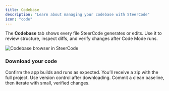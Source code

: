 ```yaml
---
title: Codebase
description: "Learn about managing your codebase with SteerCode"
icon: "code"
---
```


The **Codebase** tab shows every file SteerCode generates or edits. Use it to review structure, inspect diffs, and verify changes after Code Mode runs.

<Frame caption="Browse files and inspect changes">
  <img src="/images/codebase-web.png" alt="Codebase browser in SteerCode" />
</Frame>

### Download your code

<Steps>
  <Step title="Open the Codebase tab">
    Confirm the app builds and runs as expected.
  </Step>
  <Step title="Click “Download Code”">
    You’ll receive a zip with the full project.
  </Step>
</Steps>

<Tip>
  Use version control after downloading. Commit a clean baseline, then iterate
  with small, verified changes.
</Tip>
